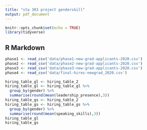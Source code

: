 ```yaml
---
title: "sta 303 project genderskill"
output: pdf_document
---
```


```r
knitr::opts_chunk$set(echo = TRUE)
library(tidyverse)
```

## R Markdown

```r
phase1 <- read_csv('data/phase1-new-grad-applicants-2020.csv')
phase2 <- read_csv('data/phase2-new-grad-applicants-2020.csv')
phase3 <- read_csv('data/phase3-new-grad-applicants-2020.csv')
phase4 <- read_csv('data/final-hires-newgrad_2020.csv')
```

```r
hiring_table_gl <- hiring_table_2
hiring_table_gl <- hiring_table_gl %>%
  group_by(gender) %>%
  summarise(round(mean(leadership_presence),3))
hiring_table_gs <- hiring_table_2
hiring_table_gs <- hiring_table_gs %>%
  group_by(gender) %>%
  summarise(round(mean(speaking_skills),3))
hiring_table_gl
hiring_table_gs
```

